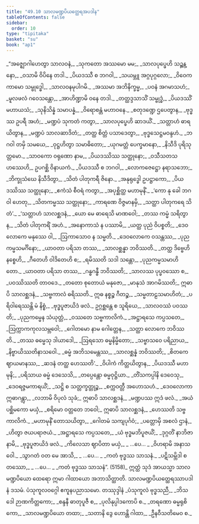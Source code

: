 ```yaml
---
title: "49.10 သာလမဏ္ဍပိယတ္ထေရအပဒါန"
tableOfContents: false
sidebar:
  order: 10
type: "tipitaka"
basket: "su"
book: "ap1"
---
```



<DynamicBreadcrumb />

<Division number="190" book="ap1" e="ch" v="20" p="445">

<Paragraph number="6393" type="verses" book="ap1">
_“အဇ္ဈောဂါဟေတွာ သာလဝနံ,_  
_သုကတော အဿမော မမ;_  
_သာလပုပ္ဖေဟိ သဉ္ဆန္နော,_  
_ဝသာမိ ဝိပိနေ တဒါ._  

</Paragraph>

</Division>
<Division number="191" book="ap1" e="ch" v="20" p="445">

<Paragraph number="6394" type="verses" book="ap1">
_ပိယဒဿီ စ ဘဂဝါ,_  
_သယမ္ဘူ အဂ္ဂပုဂ္ဂလော;_  
_ဝိဝေကကာမော သမ္ဗုဒ္ဓေါ,_  
_သာလဝနမုပါဂမိ._  

</Paragraph>

</Division>
<Division number="192" book="ap1" e="ch" v="20" p="445">

<Paragraph number="6395" type="verses" book="ap1">
_အဿမာ အဘိနိက္ခမ္မ,_  
_ပဝနံ အဂမာသဟံ;_  
_မူလဖလံ ဂဝေသန္တော,_  
_အာဟိဏ္ဍာမိ ဝနေ တဒါ._  

</Paragraph>

</Division>
<Division number="193" book="ap1" e="ch" v="20" p="445">

<Paragraph number="6396" type="verses" book="ap1">
_တတ္ထဒ္ဒသာသိံ သမ္ဗုဒ္ဓံ,_  
_ပိယဒဿိံ မဟာယသံ;_  
_သုနိသိန္နံ သမာပန္နံ,_  
_ဝိရောစန္တံ မဟာဝနေ._  

</Paragraph>

</Division>
<Division number="194" book="ap1" e="ch" v="20" p="445">

<Paragraph number="6397" type="verses" book="ap1">
_စတုဒဏ္ဍေ ဌပေတွာန,_  
_ဗုဒ္ဓဿ ဥပရီ အဟံ;_  
_မဏ္ဍပံ သုကတံ ကတွာ,_  
_သာလပုပ္ဖေဟိ ဆာဒယိံ._  

</Paragraph>

</Division>
<Division number="195" book="ap1" e="ch" v="20" p="445">

<Paragraph number="6398" type="verses" book="ap1">
_သတ္တာဟံ ဓာရယိတွာန,_  
_မဏ္ဍပံ သာလဆာဒိတံ;_  
_တတ္ထ စိတ္တံ ပသာဒေတွာ,_  
_ဗုဒ္ဓသေဋ္ဌမဝန္ဒဟံ._  

</Paragraph>

</Division>
<Division number="196" book="ap1" e="ch" v="20" p="445">

<Paragraph number="6399" type="verses" book="ap1">
_ဘဂဝါ တမှိ သမယေ,_  
_ဝုဋ္ဌဟိတွာ သမာဓိတော;_  
_ယုဂမတ္တံ ပေက္ခမာနော,_  
_နိသီဒိ ပုရိသုတ္တမော._  

</Paragraph>

</Division>
<Division number="197" book="ap1" e="ch" v="20" p="413">

<Paragraph number="6400" type="verses" book="ap1">
_သာဝကော ဝရုဏော နာမ,_  
_ပိယဒဿိဿ သတ္ထုနော;_  
_ဝသီသတသဟဿေဟိ,_  
ဥပဂစ္ဆိ ဝိနာယကံ._  

</Paragraph>

</Division>
<Division number="198" book="ap1" e="ch" v="20" p="413">

<Paragraph number="6401" type="verses" book="ap1">
_ပိယဒဿီ စ ဘဂဝါ,_  
_လောကဇေဋ္ဌော နရာသဘော;_  
_ဘိက္ခုသံဃေ နိသီဒိတွာ,_  
_သိတံ ပါတုကရီ ဇိနော._  

</Paragraph>

</Division>
<Division number="199" book="ap1" e="ch" v="20" p="413">

<Paragraph number="6402" type="verses" book="ap1">
_အနုရုဒ္ဓေါ ဥပဋ္ဌာကော,_  
_ပိယဒဿိဿ သတ္ထုနော;_  
_ဧကံသံ စီဝရံ ကတွာ,_  
_အပုစ္ဆိတ္ထ မဟာမုနိံ._  

</Paragraph>

</Division>
<Division number="200" book="ap1" e="ch" v="20" p="413">

<Paragraph number="6403" type="verses" book="ap1">
_‘ကော နု ခေါ ဘဂဝါ ဟေတု,_  
_သိတကမ္မဿ သတ္ထုနော;_  
_ကာရဏေ ဝိဇ္ဇမာနမှိ,_  
_သတ္ထာ ပါတုကရေ သိတံ’._  

</Paragraph>

</Division>
<Division number="201" book="ap1" e="ch" v="20" p="413">

<Paragraph number="6404" type="verses" book="ap1">
_‘သတ္တာဟံ သာလစ္ဆဒနံ,_  
_ယော မေ ဓာရေသိ မာဏဝေါ;_  
_တဿ ကမ္မံ သရိတွာန,_  
_သိတံ ပါတုကရိံ အဟံ._  

</Paragraph>

</Division>
<Division number="202" book="ap1" e="ch" v="20" p="413">

<Paragraph number="6405" type="verses" book="ap1">
_အနောကာသံ န ပဿာမိ,_  
_ယတ္ထ ပုညံ ဝိပစ္စတိ;_  
_ဒေဝလောကေ မနုဿေ ဝါ,_  
_ဩကာသောဝ န သမ္မတိ._  

</Paragraph>

</Division>
<Division number="203" book="ap1" e="ch" v="20" p="413">

<Paragraph number="6406" type="verses" book="ap1">
_ဒေဝလောကေ ဝသန္တဿ,_  
_ပုညကမ္မသမင်္ဂိနော;_  
_ယာဝတာ ပရိသာ တဿ,_  
_သာလစ္ဆန္နာ ဘဝိဿတိ._  

</Paragraph>

</Division>
<Division number="204" book="ap1" e="ch" v="20" p="413">

<Paragraph number="6407" type="verses" book="ap1">
_တတ္ထ ဒိဗ္ဗေဟိ နစ္စေဟိ,_  
_ဂီတေဟိ ဝါဒိတေဟိ စ;_  
_ရမိဿတိ သဒါ သန္တော,_  
_ပုညကမ္မသမာဟိတော._  

</Paragraph>

</Division>
<Division number="205" book="ap1" e="ch" v="20" p="413">

<Paragraph number="6408" type="verses" book="ap1">
_ယာဝတာ ပရိသာ တဿ,_  
_ဂန္ဓဂန္ဓီ ဘဝိဿတိ;_  
_သာလဿ ပုပ္ဖဝဿော စ,_  
_ပဝဿိဿတိ တာဝဒေ._  

</Paragraph>

</Division>
<Division number="206" book="ap1" e="ch" v="20" p="414">

<Paragraph number="6409" type="verses" book="ap1">
_တတော စုတောယံ မနုဇော,_  
_မာနုသံ အာဂမိဿတိ;_  
ဣဓာပိ သာလစ္ဆဒနံ,_  
_သဗ္ဗကာလံ ဓရိဿတိ._  

</Paragraph>

</Division>
<Division number="207" book="ap1" e="ch" v="20" p="414">

<Paragraph number="6410" type="verses" book="ap1">
ဣဓ နစ္စဉ္စ ဂီတဉ္စ,_  
_သမ္မတာဠသမာဟိတံ;_  
_ပရိဝါရေဿန္တိ မံ နိစ္စံ,_  
_ဗုဒ္ဓပူဇာယိဒံ ဖလံ._  

</Paragraph>

</Division>
<Division number="208" book="ap1" e="ch" v="20" p="414">

<Paragraph number="6411" type="verses" book="ap1">
ဥဂ္ဂစ္ဆန္တေ စ သူရိယေ,_  
_သာလဝဿံ ပဝဿတိ;_  
_ပုညကမ္မေန သံယုတ္တံ,_  
_ဝဿတေ သဗ္ဗကာလိကံ._  

</Paragraph>

</Division>
<Division number="209" book="ap1" e="ch" v="20" p="414">

<Paragraph number="6412" type="verses" book="ap1">
_အဋ္ဌာရသေ ကပ္ပသတေ,_  
_ဩက္ကာကကုလသမ္ဘဝေါ;_  
_ဂေါတမော နာမ ဂေါတ္တေန,_  
_သတ္ထာ လောကေ ဘဝိဿတိ._  

</Paragraph>

</Division>
<Division number="210" book="ap1" e="ch" v="20" p="414">

<Paragraph number="6413" type="verses" book="ap1">
_တဿ ဓမ္မေသု ဒါယာဒေါ,_  
_ဩရသော ဓမ္မနိမ္မိတော;_  
_သဗ္ဗာသဝေ ပရိညာယ,_  
_နိဗ္ဗာယိဿတိနာသဝေါ._  

</Paragraph>

</Division>
<Division number="211" book="ap1" e="ch" v="20" p="414">

<Paragraph number="6414" type="verses" book="ap1">
_ဓမ္မံ အဘိသမေန္တဿ,_  
_သာလစ္ဆန္နံ ဘဝိဿတိ;_  
_စိတကေ ဈာယမာနဿ,_  
_ဆဒနံ တတ္ထ ဟေဿတိ’._  

</Paragraph>

</Division>
<Division number="212" book="ap1" e="ch" v="20" p="414">

<Paragraph number="6415" type="verses" book="ap1">
_ဝိပါကံ ကိတ္တယိတွာန,_  
_ပိယဒဿီ မဟာမုနိ;_  
_ပရိသာယ ဓမ္မံ ဒေသေသိ,_  
_တပ္ပေန္တော ဓမ္မဝုဋ္ဌိယာ._  

</Paragraph>

</Division>
<Division number="213" book="ap1" e="ch" v="20" p="414">

<Paragraph number="6416" type="verses" book="ap1">
_တိံသကပ္ပါနိ ဒေဝေသု,_  
_ဒေဝရဇ္ဇမကာရယိံ;_  
_သဋ္ဌိ စ သတ္တက္ခတ္တုဉ္စ,_  
_စက္ကဝတ္တီ အဟောသဟံ._  

</Paragraph>

</Division>
<Division number="214" book="ap1" e="ch" v="20" p="414">

<Paragraph number="6417" type="verses" book="ap1">
_ဒေဝလောကာ ဣဓာဂန္တွာ,_  
_လဘာမိ ဝိပုလံ သုခံ;_  
ဣဓာပိ သာလစ္ဆဒနံ,_  
_မဏ္ဍပဿ ဣဒံ ဖလံ._  

</Paragraph>

</Division>
<Division number="215" book="ap1" e="ch" v="20" p="414">

<Paragraph number="6418" type="verses" book="ap1">
_အယံ ပစ္ဆိမကော မယှံ,_  
_စရိမော ဝတ္တတေ ဘဝေါ;_  
ဣဓာပိ သာလစ္ဆဒနံ,_  
_ဟေဿတိ သဗ္ဗကာလိကံ._  

</Paragraph>

</Division>
<Division number="216" book="ap1" e="ch" v="20" p="414">

<Paragraph number="6419" type="verses" book="ap1">
_မဟာမုနိံ တောသယိတွာ,_  
_ဂေါတမံ သကျပုင်္ဂဝံ;_  
_ပတ္တောမှိ အစလံ ဌာနံ,_  
_ဟိတွာ ဇယပရာဇယံ._  

</Paragraph>

</Division>
<Division number="217" book="ap1" e="ch" v="20" p="414">

<Paragraph number="6420" type="verses" book="ap1">
_အဋ္ဌာရသေ ကပ္ပသတေ,_  
_ယံ ဗုဒ္ဓမဘိပူဇယိံ;_  
_ဒုဂ္ဂတိံ နာဘိဇာနာမိ,_  
_ဗုဒ္ဓပူဇာယိဒံ ဖလံ._  

</Paragraph>

</Division>
<Division number="218" book="ap1" e="ch" v="20" p="414">

<Paragraph number="6421" type="verses" book="ap1">
_ကိလေသာ ဈာပိတာ မယှံ,_  
_ …ပေ… _  
_ဝိဟရာမိ အနာသဝေါ._  

</Paragraph>

</Division>
<Division number="219" book="ap1" e="ch" v="20" p="415">

<Paragraph number="6422" type="verses" book="ap1">
_သွာဂတံ ဝတ မေ အာသိ,_  
_ …ပေ… _  
_ကတံ ဗုဒ္ဓဿ သာသနံ._  

</Paragraph>

</Division>
<Division number="220" book="ap1" e="ch" v="20" p="415">

<Paragraph number="6423" type="verses" book="ap1">
_ပဋိသမ္ဘိဒါ စတဿော,_  
_ …ပေ… _  
_ကတံ ဗုဒ္ဓဿ သာသနံ”. (5158)_  

</Paragraph>

<Paragraph number="6424" book="ap1">
ဣတ္ထံ သုဒံ အာယသ္မာ သာလမဏ္ဍပိယော ထေရော ဣမာ ဂါထာယော အဘာသိတ္ထာတိ.

</Paragraph>
</Division>

<Paragraph number="6425" type="center" book="ap1">
သာလမဏ္ဍပိယတ္ထေရဿာပဒါနံ ဒသမံ.



</Paragraph>

<Paragraph number="6426" type="center" book="ap1">
ပံသုကူလဝဂ္ဂေါ ဧကူနပညာသမော.



</Paragraph>

<Paragraph number="6427" type="center" book="ap1">
တဿုဒ္ဒါနံ


</Paragraph>

<Paragraph number="6428" type="verses" book="ap1">
_ပံသုကူလံ ဗုဒ္ဓသညီ,_  
_ဘိသဒေါ ဉာဏကိတ္တကော;_  
_စန္ဒနီ ဓာတုပူဇီ စ,_  
_ပုလိနုပ္ပါဒကောပိ စ._  

</Paragraph>

<Paragraph number="6429" type="verses" book="ap1">
_တရဏော ဓမ္မရုစိကော,_  
_သာလမဏ္ဍပိယော တထာ;_  
_သတာနိ ဒွေ ဟောန္တိ ဂါထာ,_  
_ဦနဝီသတိမေဝ စ._
</Paragraph>